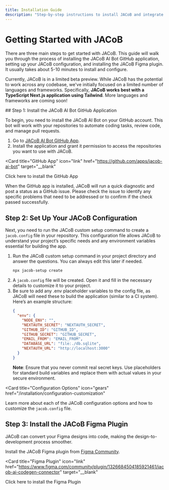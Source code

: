 ```yaml
---
title: Installation Guide
description: "Step-by-step instructions to install JACoB and integrate it into your development workflow."
---
```


# Getting Started with JACoB

There are three main steps to get started with JACoB. This guide will walk you through the process of installing the JACoB AI Bot GitHub application, setting up your JACoB configuration, and installing the JACoB Figma plugin. It usually takes about 5-10 minutes to install and configure.

<Warning>

Currently, JACoB is in a limited beta preview. While JACoB has the potential to work across any codebase, we've initially focused on a limited number of languages and frameworks. Specifically, **JACoB works best with a TypeScript Next.js application using Tailwind**. More languages and frameworks are coming soon!

</Warning>
## Step 1: Install the JACoB AI Bot GitHub Application

To begin, you need to install the JACoB AI Bot on your GitHub account. This bot will work with your repositories to automate coding tasks, review code, and manage pull requests.

1. Go to [JACoB AI Bot GitHub App](https://github.com/apps/jacob-ai-bot).
2. Install the application and grant it permission to access the repositories you want to use with JACoB.

<Card
  title="GitHub App"
  icon="link"
  href="https://github.com/apps/jacob-ai-bot"
  target="__blank"
>
  Click here to install the GitHub App
</Card>

<Note>

When the GitHub app is installed, JACoB will run a quick diagnostic and post a status as a GitHub issue. Please check the issue to identify any specific problems that need to be addressed or to confirm if the check passed successfully.

</Note>

## Step 2: Set Up Your JACoB Configuration

Next, you need to run the JACoB custom setup command to create a `jacob.config` file in your repository. This configuration file allows JACoB to understand your project’s specific needs and any environment variables essential for building the app.

1. Run the JACoB custom setup command in your project directory and answer the questions. You can always edit this later if needed.
   ```bash
   npx jacob-setup create
   ```
2. A `jacob.config` file will be created. Open it and fill in the necessary details to customize it to your project.
3. Be sure to add any .env placeholder variables to the config file, as JACoB will need these to build the application (similar to a CI system). Here’s an example structure:
   ```json
   {
     "env": {
       "NODE_ENV": "",
       "NEXTAUTH_SECRET": "NEXTAUTH_SECRET",
       "GITHUB_ID": "GITHUB_ID",
       "GITHUB_SECRET": "GITHUB_SECRET",
       "EMAIL_FROM": "EMAIL_FROM",
       "DATABASE_URL": "file:./db.sqlite",
       "NEXTAUTH_URL": "http://localhost:3000"
     }
   }
   ```
   **Note**: Ensure that you never commit real secret keys. Use placeholders for standard build variables and replace them with actual values in your secure environment.

<Card
  title="Configuration Options"
  icon="gears"
  href="/installation/configuration-customization"
>
  Learn more about each of the JACoB configuration options and how to customize
  the `jacob.config` file.
</Card>

## Step 3: Install the JACoB Figma Plugin

JACoB can convert your Figma designs into code, making the design-to-development process smoother.

Install the JACoB Figma plugin from [Figma Community](https://www.figma.com/community/plugin/1326684504185921461/jacob-ai-codegen-connector).

<Card
  title="Figma Plugin"
  icon="link"
  href="https://www.figma.com/community/plugin/1326684504185921461/jacob-ai-codegen-connector"
  target="__blank"
>
  Click here to install the Figma Plugin
</Card>
